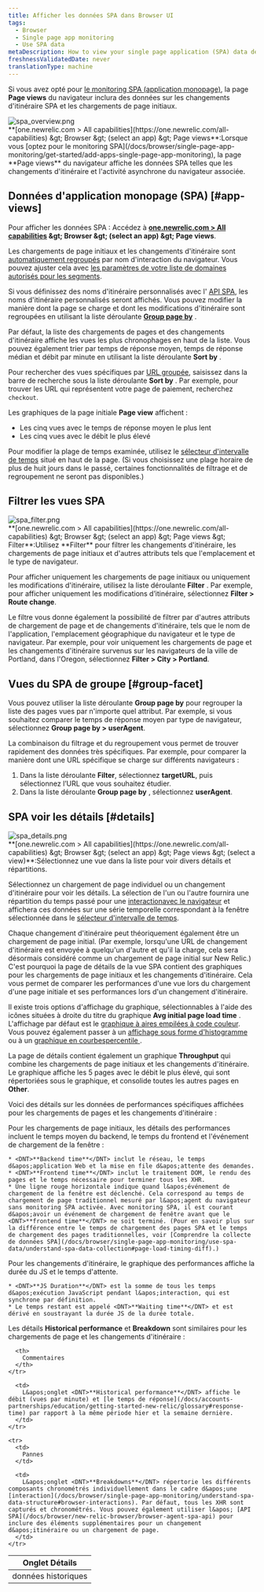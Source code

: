 ```yaml
---
title: Afficher les données SPA dans Browser UI
tags:
  - Browser
  - Single page app monitoring
  - Use SPA data
metaDescription: How to view your single page application (SPA) data details in browser.
freshnessValidatedDate: never
translationType: machine
---
```


Si vous avez opté pour [le monitoring SPA (application monopage)](/docs/browser/single-page-app-monitoring/get-started/welcome-single-page-app-monitoring), la page <DNT>**Page views**</DNT> du navigateur inclura des données sur les changements d&apos;itinéraire SPA et les chargements de page initiaux.

<img title="spa_overview.png" alt="spa_overview.png" src="/images/browser_screenshot-full_spa-pageviews.webp" />

<figcaption>
  <DNT>**[one.newrelic.com &gt; All capabilities](https://one.newrelic.com/all-capabilities) &amp;gt; Browser &amp;gt; (select an app) &amp;gt; Page views**</DNT>:Lorsque vous [optez pour le monitoring SPA](/docs/browser/single-page-app-monitoring/get-started/add-apps-single-page-app-monitoring), la page <DNT>**Page views**</DNT> du navigateur affiche les données SPA telles que les changements d&apos;itinéraire et l&apos;activité asynchrone du navigateur associée.
</figcaption>

## Données d&apos;application monopage (SPA) [#app-views]

Pour afficher les données SPA : Accédez à <DNT>**[one.newrelic.com &gt; All capabilities](https://one.newrelic.com/all-capabilities) &amp;gt; Browser &amp;gt; (select an app) &amp;gt; Page views**</DNT>.

Les chargements de page initiaux et les changements d&apos;itinéraire sont [automatiquement regroupés](/docs/browser/new-relic-browser/configuration/group-browser-metrics-urls#hierarchy) par nom d&apos;interaction du navigateur. Vous pouvez ajuster cela avec [les paramètres de votre liste de domaines autorisés pour les segments](/docs/browser/new-relic-browser/installation-configuration/url-whitelists-grouping-browser-metrics).

Si vous définissez des noms d&apos;itinéraire personnalisés avec l&apos; [API SPA](/docs/browser/new-relic-browser/browser-agent-spa-api), les noms d&apos;itinéraire personnalisés seront affichés. Vous pouvez modifier la manière dont la page se charge et dont les modifications d&apos;itinéraire sont regroupées en utilisant la liste déroulante [<DNT>**Group page by**</DNT>](/docs/browser/single-page-app-monitoring/use-spa-data/view-spa-data-new-relic-browser#group-facet) .

Par défaut, la liste des chargements de pages et des changements d&apos;itinéraire affiche les vues les plus chronophages en haut de la liste. Vous pouvez également trier par temps de réponse moyen, temps de réponse médian et débit par minute en utilisant la liste déroulante <DNT>**Sort by**</DNT> .

Pour rechercher des vues spécifiques par [URL groupée](/docs/browser/new-relic-browser/configuration/group-browser-metrics-urls#hierarchy), saisissez dans la barre de recherche sous la liste déroulante <DNT>**Sort by**</DNT> . Par exemple, pour trouver les URL qui représentent votre page de paiement, recherchez `checkout`.

Les graphiques de la page initiale <DNT>**Page view**</DNT> affichent :

* Les cinq vues avec le temps de réponse moyen le plus lent
* Les cinq vues avec le débit le plus élevé

Pour modifier la plage de temps examinée, utilisez le [sélecteur d&apos;intervalle de temps](/docs/query-your-data/explore-query-data/dashboards/manage-your-dashboard/#dash-time-picker) situé en haut de la page. (Si vous choisissez une plage horaire de plus de huit jours dans le passé, certaines fonctionnalités de filtrage et de regroupement ne seront pas disponibles.)

## Filtrer les vues SPA

<img title="spa_filter.png" alt="spa_filter.png" src="/images/browser_screenshot-full_spa-filters.webp" />

<figcaption>
  <DNT>**[one.newrelic.com &gt; All capabilities](https://one.newrelic.com/all-capabilities) &amp;gt; Browser &amp;gt; (select an app) &amp;gt; Page views &amp;gt; Filter**</DNT>:Utilisez <DNT>**Filter**</DNT> pour filtrer les changements d&apos;itinéraire, les chargements de page initiaux et d&apos;autres attributs tels que l&apos;emplacement et le type de navigateur.
</figcaption>

Pour afficher uniquement les chargements de page initiaux ou uniquement les modifications d&apos;itinéraire, utilisez la liste déroulante <DNT>**Filter**</DNT> . Par exemple, pour afficher uniquement les modifications d’itinéraire, sélectionnez <DNT>**Filter &gt; Route change**</DNT>.

Le filtre vous donne également la possibilité de filtrer par d&apos;autres attributs de chargement de page et de changements d&apos;itinéraire, tels que le nom de l&apos;application, l&apos;emplacement géographique du navigateur et le type de navigateur. Par exemple, pour voir uniquement les chargements de page et les changements d&apos;itinéraire survenus sur les navigateurs de la ville de Portland, dans l&apos;Oregon, sélectionnez <DNT>**Filter &gt; City &gt; Portland**</DNT>.

## Vues du SPA de groupe [#group-facet]

Vous pouvez utiliser la liste déroulante <DNT>**Group page by**</DNT> pour regrouper la liste des pages vues par n&apos;importe quel attribut. Par exemple, si vous souhaitez comparer le temps de réponse moyen par type de navigateur, sélectionnez <DNT>**Group page by &gt; userAgent**</DNT>.

La combinaison du filtrage et du regroupement vous permet de trouver rapidement des données très spécifiques. Par exemple, pour comparer la manière dont une URL spécifique se charge sur différents navigateurs :

1. Dans la liste déroulante <DNT>**Filter**</DNT>, sélectionnez <DNT>**targetURL**</DNT>, puis sélectionnez l’URL que vous souhaitez étudier.
2. Dans la liste déroulante <DNT>**Group page by**</DNT> , sélectionnez <DNT>**userAgent**</DNT>.

## SPA voir les détails [#details]

<img title="spa_details.png" alt="spa_details.png" src="/images/browser_screenshot-full_pageview-details.webp" />

<figcaption>
  <DNT>**[one.newrelic.com &gt; All capabilities](https://one.newrelic.com/all-capabilities) &amp;gt; Browser &amp;gt; (select an app) &amp;gt; Page views &amp;gt; (select a view)**</DNT>:Sélectionnez une vue dans la liste pour voir divers détails et répartitions.
</figcaption>

Sélectionnez un chargement de page individuel ou un changement d&apos;itinéraire pour voir les détails. La sélection de l&apos;un ou l&apos;autre fournira une répartition du temps passé pour une [interactionavec le navigateur](/docs/browser/single-page-app-monitoring/understand-spa-data-structure#browser-interactions) et affichera ces données sur une série temporelle correspondant à la fenêtre sélectionnée dans le [sélecteur d&apos;intervalle de temps](/docs/query-your-data/explore-query-data/dashboards/manage-your-dashboard/#dash-time-picker).

Chaque changement d&apos;itinéraire peut théoriquement également être un chargement de page initial. (Par exemple, lorsqu&apos;une URL de changement d&apos;itinéraire est envoyée à quelqu&apos;un d&apos;autre et qu&apos;il la charge, cela sera désormais considéré comme un chargement de page initial sur New Relic.) C&apos;est pourquoi la page de détails de la vue SPA contient des graphiques pour les chargements de page initiaux et les changements d&apos;itinéraire. Cela vous permet de comparer les performances d&apos;une vue lors du chargement d&apos;une page initiale et ses performances lors d&apos;un changement d&apos;itinéraire.

Il existe trois options d&apos;affichage du graphique, sélectionnables à l&apos;aide des icônes situées à droite du titre du graphique <DNT>**Avg initial page load time**</DNT> . L&apos;affichage par défaut est le [graphique à aires empilées à code couleur](/docs/apm/new-relic-apm/ui-functions/standard-dashboard-features). Vous pouvez également passer à un [affichage sous forme d&apos;histogramme](/docs/apm/applications-menu/features/histograms-viewing-data-distribution) ou à un [graphique en courbespercentile ](/docs/apm/applications-menu/features/percentiles-comparing-ranked-data).

La page de détails contient également un graphique <DNT>**Throughput**</DNT> qui combine les chargements de page initiaux et les changements d&apos;itinéraire. Le graphique affiche les 5 pages avec le débit le plus élevé, qui sont répertoriées sous le graphique, et consolide toutes les autres pages en <DNT>**Other**</DNT>.

Voici des détails sur les données de performances spécifiques affichées pour les chargements de pages et les changements d&apos;itinéraire :

<CollapserGroup>
  <Collapser id="page-load" title="Détails des performances du chargement initial de la page">
    Pour les chargements de page initiaux, les détails des performances incluent le temps moyen du backend, le temps du frontend et l&apos;événement de chargement de la fenêtre :

    * <DNT>**Backend time**</DNT> inclut le réseau, le temps d&apos;application Web et la mise en file d&apos;attente des demandes.
    * <DNT>**Frontend time**</DNT> inclut le traitement DOM, le rendu des pages et le temps nécessaire pour terminer tous les XHR.
    * Une ligne rouge horizontale indique quand l&apos;événement de chargement de la fenêtre est déclenché. Cela correspond au temps de chargement de page traditionnel mesuré par l&apos;agent du navigateur sans monitoring SPA activée. Avec monitoring SPA, il est courant d&apos;avoir un événement de chargement de fenêtre avant que le <DNT>**frontend time**</DNT> ne soit terminé. (Pour en savoir plus sur la différence entre le temps de chargement des pages SPA et le temps de chargement des pages traditionnelles, voir [Comprendre la collecte de données SPA](/docs/browser/single-page-app-monitoring/use-spa-data/understand-spa-data-collection#page-load-timing-diff).)
  </Collapser>

  <Collapser id="route-change" title="Détails des performances du changement d'itinéraire">
    Pour les changements d&apos;itinéraire, le graphique des performances affiche la durée du JS et le temps d&apos;attente.

    * <DNT>**JS Duration**</DNT> est la somme de tous les temps d&apos;exécution JavaScript pendant l&apos;interaction, qui est synchrone par définition.
    * Le temps restant est appelé <DNT>**Waiting time**</DNT> et est dérivé en soustrayant la durée JS de la durée totale.
  </Collapser>
</CollapserGroup>

Les détails <DNT>**Historical performance**</DNT> et <DNT>**Breakdown**</DNT> sont similaires pour les chargements de page et les changements d&apos;itinéraire :

<table>
  <thead>
    <tr>
      <th style={{ width: "150px" }}>
        Onglet Détails
      </th>

      <th>
        Commentaires
      </th>
    </tr>
  </thead>

  <tbody>
    <tr>
      <td>
        données historiques
      </td>

      <td>
        L&apos;onglet <DNT>**Historical performance**</DNT> affiche le débit (vues par minute) et [le temps de réponse](/docs/accounts-partnerships/education/getting-started-new-relic/glossary#response-time) par rapport à la même période hier et la semaine dernière.
      </td>
    </tr>

    <tr>
      <td>
        Pannes
      </td>

      <td>
        L&apos;onglet <DNT>**Breakdowns**</DNT> répertorie les différents composants chronométrés individuellement dans le cadre d&apos;une [interaction](/docs/browser/single-page-app-monitoring/understand-spa-data-structure#browser-interactions). Par défaut, tous les XHR sont capturés et chronométrés. Vous pouvez également utiliser l&apos; [API SPA](/docs/browser/new-relic-browser/browser-agent-spa-api) pour inclure des éléments supplémentaires pour un changement d&apos;itinéraire ou un chargement de page.
      </td>
    </tr>
  </tbody>
</table>
